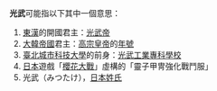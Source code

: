 '''光武'''可能指以下其中一個意思：
# [[東漢|東漢]]的開國君主：[[光武帝|光武帝]]
# [[大韓帝國|大韓帝國]]君主：[[朝鮮高宗|高宗皇帝]]的[[光武_(年號)|年號]]
# [[臺北城市科技大學|臺北城市科技大學]]的前身：[[光武工業專科學校|光武工業專科學校]]
# [[日本|日本]]遊戲「[[櫻花大戰|櫻花大戰]]」虛構的「靈子甲冑強化戰鬥服」
# 光武（みつたけ），[[日本姓氏|日本姓氏]]

{{disambig|Cat=二字亞洲相關消歧義}}